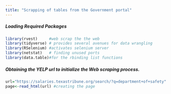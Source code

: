 ```yaml
---
title: "Scrapping of tables from the Government portal"
---
```



##### Loading Required Packages
```r
library(rvest)     #web scrap the the web
library(tidyverse) # provides several avenues for data wrangling
library(RSelenium) #activates selenium server
library(netstat)   # finding unused ports
library(data.table)#for the rbinding list functions
```

##### Obtaining the YELP url to initialize the Web scraping process.
```r
url="https://salaries.texastribune.org/search/?q=department+of+safety"
page<-read_html(url) #creating the page 
```

